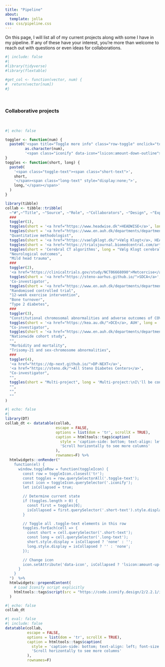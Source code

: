 ```yaml
---
title: "Pipeline"
about:
  template: jolla
css: css/pipeline.css
---
```


On this page, I will list all of my current projects along with some I have in my pipeline. If any of these have your interest, you're more than welcome to reach out with questions or even ideas for collaborations.

```r
#| include: false
#| 
#library(tidyverse)
#library(flextable)

#get_col <- function(vector, num) {
#  return(vector[num])
#}
```
\  
\  

### Collaborative projects
\
<!-- Create table -->
```r
#| echo: false

toggler <- function(num) {
  paste0('<span title="Toggle more info" class="row-toggle" onclick="toggleRow(this)">',
         as.character(num),
         '<span class="iconify" data-icon="lsicon:amount-down-outline"></span></span>')
}
toggles <- function(short, long) {
  paste0(
    '<span class="toggle-text"><span class="short-text">',
    short,
    '</span><span class="long-text" style="display:none;">',
    long,'</span></span>'
  )
}

library(tibble)
collab <- tibble::tribble(
  ~"#",~"Title", ~"Source", ~"Role", ~"Collaborators", ~"Design", ~"Exposure", ~"Outcome", ~"Population",
  ###
  toggler(1),
  toggles(short = '<a href="https://www.headwise.dk">HEADWISE</a>', long = '<a href="https://www.headwise.dk">HEADWISE</a>: Head trauma Evaluation Algorithm for Deploying Warranted Imaging Safely and Efficiently'),
  toggles(short = '<a href="https://www.en.auh.dk/departments/department-of-radiology/">Radiology, AUH</a>', long = '<a href="https://www.en.auh.dk/departments/department-of-radiology/">Dept. of Radiology</a>, Aarhus University Hospital'),
  "Quantitative methodologist", 
  toggles(short = '<a href="https://vaelgklogt.dk/">Vælg Klogt</a>, HEADWISE Consortium', long = '<a href="https://vaelgklogt.dk/">Vælg Klogt (Choosing Wisely)</a>, HEADWISE Consortium'),
  toggles(short = '<a href="https://trialsjournal.biomedcentral.com/articles/10.1186/s13063-017-1783-0">SW-cRCT</a>', long = '<a href="https://trialsjournal.biomedcentral.com/articles/10.1186/s13063-017-1783-0">Stepped-wedge cluster-randomised controlled trial</a>'),
  toggles(short = 'Cerebral CT algorithms', long = "Vælg Klogt cerebral CT-scan algorithm vs. current national guidelines"), 
  "Neurological outcomes", 
  "Mild head trauma",
  ###
  toggler(2),
  '<a href="https://clinicaltrials.gov/study/NCT06668090">Metcercise</a>', 
  toggles(short = '<a href="https://steno-aarhus.github.io/">SDCA</a>', long = '<a href="https://steno-aarhus.github.io/">Steno Diabetes Center Aarhus</a>, Aarhus University Hospital'),
  'Co-investigator', 
  toggles(short = '<a href="https://www.en.auh.dk/departments/department-of-endocrinology-and-internal-medicine/">Endocrinology</a>, AUH & <a href="https://stenodiabetescenter.rn.dk/Service/English">SDCN</a>', long = '<a href="https://www.en.auh.dk/departments/department-of-endocrinology-and-internal-medicine/">Dept. of Endocrinology and Internal Medicine</a>, \nAarhus University Hospital &\n<a href="https://stenodiabetescenter.rn.dk/Service/English">Steno Diabetes Center North Denmark</a>'),
  "Randomised controlled trial", 
  "12-week exercise intervention", 
  "Bone turnover", 
  "Type 2 diabetes",
  ###
  toggler(3), 
  "Constitutional chromosomal abnormalities and adverse outcomes of COVID-19", 
  toggles(short = '<a href="https://kea.au.dk/">DCE</a>, AUH', long = '<a href="https://kea.au.dk/">Dept. of Clinical Epidemiology</a>,\nAarhus University Hospital'), 
  "Co-investigator", 
  toggles(short = '<a href="https://www.en.auh.dk/departments/department-of-clinical-genetics/">DCG</a> & <a href="https://www.en.auh.dk/departments/department-of-endocrinology-and-internal-medicine/">Endocrinology</a>, AUH', long = '<a href="https://www.en.auh.dk/departments/department-of-clinical-genetics/">Dept. of Clinical Genetics</a> &\n<a href="https://www.en.auh.dk/departments/department-of-endocrinology-and-internal-medicine/">Dept. of Endocrinology and Internal Medicine</a>, \nAarhus University Hospital'),
  "Nationwide cohort study", 
  "", 
  "Morbidity and mortality", 
  "Trisomy-21 and sex-chromosome abnormalities",
  ###
  toggler(4),
  '<a href="https://dp-next.github.io/">DP-NEXT</a>',
  '<a href="https://steno.dk/">All Steno Diabetes Centers</a>',
  "Co-investigator",
  "",
  toggles(short = "Multi-project", long = 'Multi-project:\nI\'ll be contributing to <a href="https://dp-next.github.io/wp2.html">Work Package 2</a>; diabetes prediction for the future'),
  "",
  "",
  ""
) 
```

<!-- Print table -->
```r
#| echo: false
#| 
library(DT)
collab_dt <- datatable(collab, 
                       escape = FALSE, 
                       options = list(dom = 'tr', scrollX = TRUE), 
                       caption = htmltools::tags$caption(
                         style = 'caption-side: bottom; text-align: left; font-size: 0.9em;',
                         'Scroll horizontally to see more columns'
                       ),
                       rownames=F) %>%
  htmlwidgets::onRender("
    function(el) {
      window.toggleRow = function(toggleIcon) {
        const row = toggleIcon.closest('tr');
        const toggles = row.querySelectorAll('.toggle-text');
        const icon = toggleIcon.querySelector('.iconify');
        let isCollapsed = true;

        // Determine current state
        if (toggles.length > 0) {
          const first = toggles[0];
          isCollapsed = first.querySelector('.short-text').style.display !== 'none';
        }

        // Toggle all .toggle-text elements in this row
        toggles.forEach(cell => {
          const short = cell.querySelector('.short-text');
          const long = cell.querySelector('.long-text');
          short.style.display = isCollapsed ? 'none' : '';
          long.style.display = isCollapsed ? '' : 'none';
        });

        // Change icon
        icon.setAttribute('data-icon', isCollapsed ? 'lsicon:amount-up-outline' : 'lsicon:amount-down-outline');
      }
    }
  ")  %>%
  htmlwidgets::prependContent(
    # Load Iconify script explicitly
    htmltools::tags$script(src = "https://code.iconify.design/2/2.2.1/iconify.min.js")
  )
```

::: {.scrollable-table}
```r
#| echo: false
collab_dt
```
:::


<!-- test af extra tabeller --> 
::: {.scrollable-table}
```r
#| eval: false
#| include: false
datatable(collab, 
          escape = FALSE, 
          options = list(dom = 'tr', scrollX = TRUE), 
          caption = htmltools::tags$caption(
            style = 'caption-side: bottom; text-align: left; font-size: 0.9em;',
            'Scroll horizontally to see more columns'
          ),
          rownames=F)
```
:::




<!-- ## Lists of studies {.scrollable}
```r
#| eval: false
#| include: false

studies <- tibble::tribble(
  ~"#",~"Title", ~"Priority", ~"Co-authors", ~"Active", ~"Inferential category", ~"Study design", ~"Population", ~"Exposure", ~"Outcome", ~"Statistical analysis",
  #c("Title", "Priority", "Co-authors", "Active", "Inferential category", "Study design", "Popoulation", "Exposure", "Outcome", "Statistical analysis"),
  "1","Medication trajectories in Denmark in individuals with \nprediabetes and type 2 diabetes mellitus compared to \nthe background population between 2000 and 20xx", "High", "Daniel Witte, Henrik Støvring", "Inactive", "Descriptive", "Cohort", "All individuals alive after Jan 1st 2000", "Subgroups: \nDiabetes (), \npre-diabetes (≥1 HbA1c ≥ 42, \nand non-DM", "Changes in medication", "Simple summary statistics, plotting",
  "2","A comparison of different ways to characterise lifetime \nmedication use for the optimal prediction of changes in \nHbA1c and clinical outcomes in type 2 diabetes mellitus", "Medium", "Daniel Witte, Henrik Støvring, \nAdam Hulman, Anders Isaksen", "Inactive", "Prediction", "Cohort", "All individuals alive after Jan 1st 2000", "Subgroups: \nDiabetes (), \npre-diabetes (≥1 HbA1c ≥ 42, \nand non-DM", "1) Changes in HbA1c, \n2) Death (5-year and 10-year mortality), \n3) Cardiovascular outcome, \n4) Causes of death", "1) Cumulative mortality rates \n(Logistic regression, (zero-inflated) Poisson, \n(zero-inflated) negative Binomial, \nAalen's additive regression, Cox proportional hazards regression), \n2) time-to-event (Cox proportional hazards, \naccelerated failure time model), \n3) frailty model / repeated measures model, \n4) superlearner",
  "3","The effect of metformin initiation on long-term \nmultimorbidity outcomes", "Low", "Daniel Witte, Jie Zhang", "Inactive", "Descriptive + cuasal", "Cohort", "Individuals with type 2 diabetes mellitus \nalive after Jan 1st 2000", "Metformin intiation as a first-line medication \n(vs. non-initiation)", "1) Full multimorbidity trajectories summarized as \nmean and median multimorbidity values at each timepoint (+ variance), \nmean time to each increase, \n2) changes in medication trajectories at major multimorbidity time points", "Clone-censor-weighting to account for immortal time, \ninverse probability of treatment weighting with \nstandardized morbidity ratio weights (for the ATT), \nsimple summary measures for the outcome",
  "4","The interplay between choice of second-line medication \nin type 2 diabetes mellitus and multimorbidity", "Low", "Daniel Witte, Jie Zhang", "Inactive", "Descriptive + cuasal", "Cohort", "Individuals with type 2 diabetes mellitus \nalive after Jan 1st 2000", "Initiation of SGLT-2 inhibitors, \nGLP1 receptor agonists, \nDPP-IV inhibitors and \nsulfonylureas as add-on treatments to metformin", "1) Full multimorbidity trajectories summarized as \nmean and median multimorbidity values at each timepoint (+ variance), \nmean time to each increase, \n2) changes in medication trajectories at major multimorbidity time points", "Inverse probability of treatment weighting (for the PATE), \nsimple summary measures for the outcome"
)

#studies <- studies %>% 
#  flextable() %>%
#  autofit() %>%
#  width(j = 1, width = 0.5) %>%
#  width(j = 2, width = 5) %>%
#  width(j = 3, width = 1) %>%
#  width(j = 4, width = 4) %>%
#  width(j = 5, width = 2) %>%
#  set_table_properties(width = 0.5, layout = "fixed") #%>%
#  #add_footer_lines("* denotes ") %>%
#  #add_footer_lines("** denotes ")


```

```r
#| label: tbl-studies
#| tbl-cap: List of studies
#| eval: false
#| include: false

#studies
```
-->
